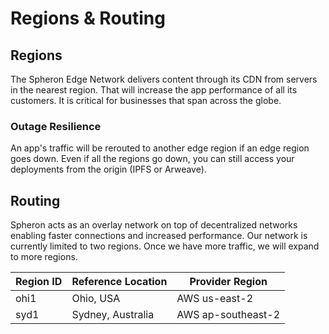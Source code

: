 
# Regions & Routing

## Regions​
The Spheron Edge Network delivers content through its CDN from servers in the nearest region. That will increase the app performance of all its customers. It is critical for businesses that span across the globe.

### Outage Resilience
An app's traffic will be rerouted to another edge region if an edge region goes down. Even if all the regions go down, you can still access your deployments from the origin (IPFS or Arweave).

## Routing
Spheron acts as an overlay network on top of decentralized networks enabling faster connections and increased performance. Our network is currently limited to two regions. Once we have more traffic, we will expand to more regions.

| Region ID | Reference Location | Provider Region    |
|-----------|--------------------|--------------------|
| ohi1      | Ohio, USA          | AWS us-east-2      |
| syd1      | Sydney, Australia  | AWS ap-southeast-2 |

<Navigation name="Regions & Routing" />
